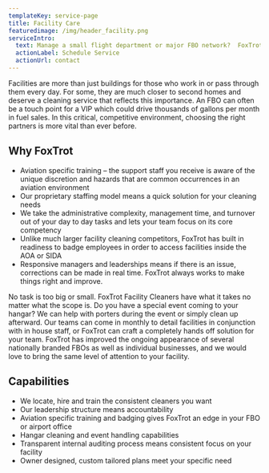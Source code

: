 ```yaml
---
templateKey: service-page
title: Facility Care
featuredimage: /img/header_facility.png
serviceIntro:
  text: Manage a small flight department or major FBO network?  FoxTrot can help.  Our world class staff screening procedure guarantees better results.
  actionLabel: Schedule Service
  actionUrl: contact
---
```


Facilities are more than just buildings for those who work in or pass through them every day. For some,
they are much closer to second homes and deserve a cleaning service that reflects this importance. An
FBO can often be a touch point for a VIP which could drive thousands of gallons per month in fuel sales.
In this critical, competitive environment, choosing the right partners is more vital than ever before.

## Why FoxTrot

- Aviation specific training – the support staff you receive is aware of the unique discretion and
  hazards that are common occurrences in an aviation environment
- Our proprietary staffing model means a quick solution for your cleaning needs
- We take the administrative complexity, management time, and turnover out of your day to day
  tasks and lets your team focus on its core competency
- Unlike much larger facility cleaning competitors, FoxTrot has built in readiness to badge
  employees in order to access facilities inside the AOA or SIDA
- Responsive managers and leaderships means if there is an issue, corrections can be made in real
  time. FoxTrot always works to make things right and improve.

No task is too big or small. FoxTrot Facility Cleaners have what it takes no matter what the scope is. Do
you have a special event coming to your hangar? We can help with porters during the event or simply
clean up afterward. Our teams can come in monthly to detail facilities in conjunction with in house
staff, or FoxTrot can craft a completely hands off solution for your team. FoxTrot has improved the
ongoing appearance of several nationally branded FBOs as well as individual businesses, and we would
love to bring the same level of attention to your facility.

## Capabilities

- We locate, hire and train the consistent cleaners you want
- Our leadership structure means accountability
- Aviation specific training and badging gives FoxTrot an edge in your FBO or airport office
- Hangar cleaning and event handling capabilities
- Transparent internal auditing process means consistent focus on your facility
- Owner designed, custom tailored plans meet your specific need
